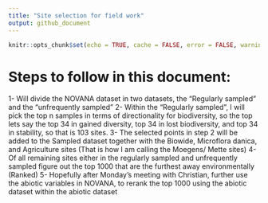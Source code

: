 ```yaml
---
title: "Site selection for field work"
output: github_document
---
```


```r
knitr::opts_chunk$set(echo = TRUE, cache = FALSE, error = FALSE, warning = FALSE)
```

# Steps to follow in this document:

1-  Will divide the NOVANA dataset in two datasets, the "Regularly sampled" and the "unfrequently sampled"
2- Within the "Regularly sampled", I will pick the top n samples in terms of directionality for biodiversity, so the top lets say the top 34 in gained diversity, top 34 in lost biodiversity, and top 34 in stability, so that is 103 sites.
3- The selected points in step 2 will be added to the Sampled dataset together with the Biowide, Microflora danica, and Agriculture sites (That is how I am calling the Moegens/ Mette sites)
4- Of all remaining sites either in the regularly sampled and unfrequently sampled figure out the top 1000 that are the furthest away environmentally (Ranked)
5- Hopefully after Monday's meeting with Christian, further use the abiotic variables in NOVANA,  to rerank the top 1000 using the abiotic dataset within the abiotic dataset

